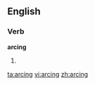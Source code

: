 ==English==

===Verb===
'''arcing'''

# {{present participle of|[[arc]]}}

{{anagrams:en/acginr}}
[[ta:arcing]]
[[vi:arcing]]
[[zh:arcing]]